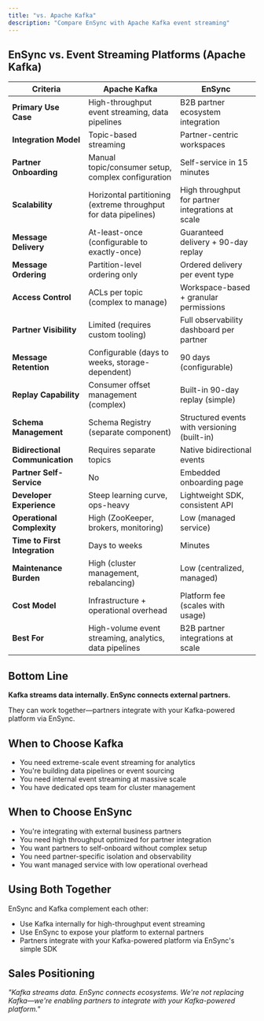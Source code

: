 ```yaml
---
title: "vs. Apache Kafka"
description: "Compare EnSync with Apache Kafka event streaming"
---
```


## EnSync vs. Event Streaming Platforms (Apache Kafka)

| **Criteria** | **Apache Kafka** | **EnSync** |
|-------------|-----------------|------------|
| **Primary Use Case** | High-throughput event streaming, data pipelines | B2B partner ecosystem integration |
| **Integration Model** | Topic-based streaming | Partner-centric workspaces |
| **Partner Onboarding** | Manual topic/consumer setup, complex configuration | Self-service in 15 minutes |
| **Scalability** | Horizontal partitioning (extreme throughput for data pipelines) | High throughput for partner integrations at scale |
| **Message Delivery** | At-least-once (configurable to exactly-once) | Guaranteed delivery + 90-day replay |
| **Message Ordering** | Partition-level ordering only | Ordered delivery per event type |
| **Access Control** | ACLs per topic (complex to manage) | Workspace-based + granular permissions |
| **Partner Visibility** | Limited (requires custom tooling) | Full observability dashboard per partner |
| **Message Retention** | Configurable (days to weeks, storage-dependent) | 90 days (configurable) |
| **Replay Capability** | Consumer offset management (complex) | Built-in 90-day replay (simple) |
| **Schema Management** | Schema Registry (separate component) | Structured events with versioning (built-in) |
| **Bidirectional Communication** | Requires separate topics | Native bidirectional events |
| **Partner Self-Service** | No | Embedded onboarding page |
| **Developer Experience** | Steep learning curve, ops-heavy | Lightweight SDK, consistent API |
| **Operational Complexity** | High (ZooKeeper, brokers, monitoring) | Low (managed service) |
| **Time to First Integration** | Days to weeks | Minutes |
| **Maintenance Burden** | High (cluster management, rebalancing) | Low (centralized, managed) |
| **Cost Model** | Infrastructure + operational overhead | Platform fee (scales with usage) |
| **Best For** | High-volume event streaming, analytics, data pipelines | B2B partner integrations at scale |

## Bottom Line

**Kafka streams data internally. EnSync connects external partners.**

They can work together—partners integrate with your Kafka-powered platform via EnSync.

## When to Choose Kafka

- You need extreme-scale event streaming for analytics
- You're building data pipelines or event sourcing
- You need internal event streaming at massive scale
- You have dedicated ops team for cluster management

## When to Choose EnSync

- You're integrating with external business partners
- You need high throughput optimized for partner integration
- You want partners to self-onboard without complex setup
- You need partner-specific isolation and observability
- You want managed service with low operational overhead

## Using Both Together

EnSync and Kafka complement each other:
- Use Kafka internally for high-throughput event streaming
- Use EnSync to expose your platform to external partners
- Partners integrate with your Kafka-powered platform via EnSync's simple SDK

## Sales Positioning

*"Kafka streams data. EnSync connects ecosystems. We're not replacing Kafka—we're enabling partners to integrate with your Kafka-powered platform."*
